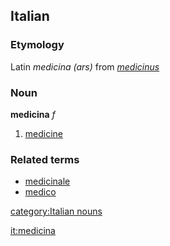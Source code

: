==Italian==
===Etymology===
Latin ''medicina (ars)'' from ''[[medicinus]]''
===Noun===
'''medicina''' ''f''

# [[medicine]]

===Related terms===
*[[medicinale]]
*[[medico]]
[[category:Italian nouns]]

[[it:medicina]]
